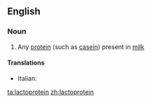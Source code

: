 ==English==

===Noun===
{{en-noun}}

#{{protein}} Any [[protein]] (such as [[casein]]) present in [[milk]]

====Translations====
{{top}}
* Italian: {{t-|it|lattoproteina|f}}
{{mid}}

{{bottom}}

[[ta:lactoprotein]]
[[zh:lactoprotein]]